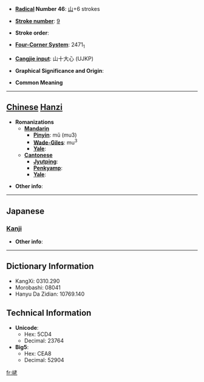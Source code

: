 * '''[[Wiktionary:Chinese radical index| Radical]] Number 46''': [[Wiktionary:Chinese radical index 山|山]]+6 strokes

* '''[[Wiktionary:Chinese total strokes index|Stroke number]]''': [[Wiktionary:Chinese total strokes index 9|9]]

* '''Stroke order''': 

* '''[[Wiktionary:Chinese four corner index|Four-Corner System]]''': 2471<sub>1</sub>

* '''[[Wiktionary:Chinese Cangjie index|Cangjie input]]''': 山十大心 (UJKP)

* '''Graphical Significance and Origin''': 

* '''Common Meaning'''

----

== [[Chinese]] [[Hanzi]] ==

* '''Romanizations'''
** '''[[Mandarin]]'''
*** '''[[Pinyin]]''': mǔ (mu3)
*** '''[[Wade-Giles]]''': mu<sup>3</sup>
*** '''[[Yale]]''': 
** '''[[Cantonese]]'''
*** '''[[Jyutping]]''':
*** '''[[Penkyamp]]''': 
*** '''[[Yale]]''': 

* '''Other info''': 

----

==Japanese==
===[[Kanji]]===
{{kanji|on readings=[[ぼ]] (bo), [[も]] (mo)|kun readings=}}

* '''Other info''':  

----

== Dictionary Information ==

* KangXi: 0310.290
* Morobashi: 08041
* Hanyu Da Zidian: 10769.140

== Technical Information ==

* '''Unicode''':
** Hex: 5CD4
** Decimal: 23764
* '''Big5''':
** Hex: CEA8
** Decimal: 52904

[[fr:峔]]